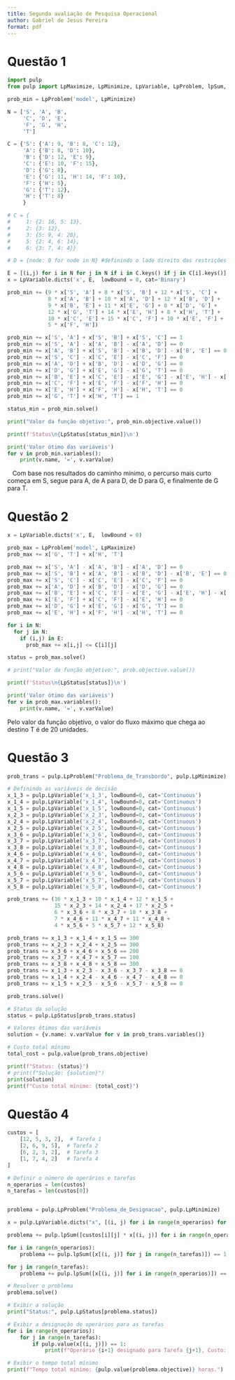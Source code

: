 ```yaml
---
title: Segunda avaliação de Pesquisa Operacional
author: Gabriel de Jesus Pereira
format: pdf
---
```


# Questão 1

```python
import pulp
from pulp import LpMaximize, LpMinimize, LpVariable, LpProblem, lpSum, LpStatus
```
```python
prob_min = LpProblem('model', LpMinimize)
```

```python
N = ['S', 'A', 'B',
     'C', 'D', 'E',
     'F', 'G', 'H',
     'T']

C = {'S': {'A': 9, 'B': 8, 'C': 12},
     'A': {'B': 8, 'D': 10},
     'B': {'D': 12, 'E': 9},
     'C': {'E': 10, 'F': 15},
     'D': {'G': 8},
     'E': {'G': 11, 'H': 14, 'F': 10},
     'F': {'H': 5},
     'G': {'T': 12},
     'H': {'T': 8}
     }

# C = {
#     1: {2: 16, 5: 13},
#     2: {3: 12},
#     3: {5: 9, 4: 20},
#     5: {2: 4, 6: 14},
#     6: {3: 7, 4: 4}}

# D = {node: 0 for node in N} #definindo o lado direito das restrições

E = [(i,j) for i in N for j in N if i in C.keys() if j in C[i].keys()]
x = LpVariable.dicts('x', E,  lowBound = 0, cat='Binary')
```

```python
prob_min += (9 * x['S', 'A'] + 8 * x['S', 'B'] + 12 * x['S', 'C'] +
             8 * x['A', 'B'] + 10 * x['A', 'D'] + 12 * x['B', 'D'] +
             9 * x['B', 'E'] + 11 * x['E', 'G'] + 8 * x['D', 'G'] +
             12 * x['G', 'T'] + 14 * x['E', 'H'] + 8 * x['H', 'T'] +
             10 * x['C', 'E'] + 15 * x['C', 'F'] + 10 * x['E', 'F'] +
             5 * x['F', 'H'])

prob_min += x['S', 'A'] + x['S', 'B'] + x['S', 'C'] == 1
prob_min += x['S', 'A'] - x['A', 'B'] - x['A', 'D'] == 0
prob_min += x['A', 'B'] + x['S', 'B'] - x['B', 'D'] - x['B', 'E'] == 0
prob_min += x['S', 'C'] - x['C', 'E'] - x['C', 'F'] == 0
prob_min += x['A', 'D'] + x['B', 'D'] - x['D', 'G'] == 0
prob_min += x['D', 'G'] + x['E', 'G'] - x['G', 'T'] == 0
prob_min += x['B', 'E'] + x['C', 'E'] - x['E', 'G'] - x['E', 'H'] - x['E', 'F'] == 0
prob_min += x['C', 'F'] + x['E', 'F'] - x['F', 'H'] == 0
prob_min += x['E', 'H'] + x['F', 'H'] - x['H', 'T'] == 0
prob_min += x['G', 'T'] + x['H', 'T'] == 1
```


```python
status_min = prob_min.solve()

print("Valor da função objetivo:", prob_min.objective.value())

print(f'Status\n{LpStatus[status_min]}\n')

print('Valor ótimo das variáveis')
for v in prob_min.variables():
    print(v.name, '=', v.varValue)
```

\ \ \ Com base nos resultados do caminho mínimo, o percurso mais curto começa em S, segue para A, de A para D, de D para G, e finalmente de G para T.

# Questão 2


```python
x = LpVariable.dicts('x', E,  lowBound = 0)

prob_max = LpProblem('model', LpMaximize)
prob_max += x['G', 'T'] + x['H', 'T']

prob_max += x['S', 'A'] - x['A', 'B'] - x['A', 'D'] == 0
prob_max += x['S', 'B'] + x['A', 'B'] - x['B', 'D'] - x['B', 'E'] == 0
prob_max += x['S', 'C'] - x['C', 'E'] - x['C', 'F'] == 0
prob_max += x['A', 'D'] + x['B', 'D'] - x['D', 'G'] == 0
prob_max += x['B', 'E'] + x['C', 'E'] - x['E', 'G'] - x['E', 'H'] - x['E', 'F'] == 0
prob_max += x['E', 'F'] + x['C', 'F'] - x['E', 'H'] == 0
prob_max += x['D', 'G'] + x['E', 'G'] - x['G', 'T'] == 0
prob_max += x['E', 'H'] + x['F', 'H'] - x['H', 'T'] == 0

for i in N:
  for j in N:
    if (i,j) in E:
      prob_max += x[i,j] <= C[i][j]
```


```python
status = prob_max.solve()

# print("Valor da função objetivo:", prob.objective.value())

print(f'Status\n{LpStatus[status]}\n')

print('Valor ótimo das variáveis')
for v in prob_max.variables():
    print(v.name, '=', v.varValue)
```

Pelo valor da função objetivo, o valor do fluxo máximo que chega ao destino T é de 20 unidades.

# Questão 3


```python
prob_trans = pulp.LpProblem("Problema_de_Transbordo", pulp.LpMinimize)

# Definindo as variáveis de decisão
x_1_3 = pulp.LpVariable('x_1_3', lowBound=0, cat='Continuous')
x_1_4 = pulp.LpVariable('x_1_4', lowBound=0, cat='Continuous')
x_1_5 = pulp.LpVariable('x_1_5', lowBound=0, cat='Continuous')
x_2_3 = pulp.LpVariable('x_2_3', lowBound=0, cat='Continuous')
x_2_4 = pulp.LpVariable('x_2_4', lowBound=0, cat='Continuous')
x_2_5 = pulp.LpVariable('x_2_5', lowBound=0, cat='Continuous')
x_3_6 = pulp.LpVariable('x_3_6', lowBound=0, cat='Continuous')
x_3_7 = pulp.LpVariable('x_3_7', lowBound=0, cat='Continuous')
x_3_8 = pulp.LpVariable('x_3_8', lowBound=0, cat='Continuous')
x_4_6 = pulp.LpVariable('x_4_6', lowBound=0, cat='Continuous')
x_4_7 = pulp.LpVariable('x_4_7', lowBound=0, cat='Continuous')
x_4_8 = pulp.LpVariable('x_4_8', lowBound=0, cat='Continuous')
x_5_6 = pulp.LpVariable('x_5_6', lowBound=0, cat='Continuous')
x_5_7 = pulp.LpVariable('x_5_7', lowBound=0, cat='Continuous')
x_5_8 = pulp.LpVariable('x_5_8', lowBound=0, cat='Continuous')
```

```python
prob_trans += (16 * x_1_3 + 10 * x_1_4 + 12 * x_1_5 +
               15 * x_2_3 + 14 * x_2_4 + 17 * x_2_5 +
               6 * x_3_6 + 8 * x_3_7 + 10 * x_3_8 +
               7 * x_4_6 + 11 * x_4_7 + 11 * x_4_8 +
               4 * x_5_6 + 5 * x_5_7 + 12 * x_5_8)

prob_trans += x_1_3 + x_1_4 + x_1_5 == 300
prob_trans += x_2_3 + x_2_4 + x_2_5 == 300
prob_trans += x_3_6 + x_4_6 + x_5_6 == 200
prob_trans += x_3_7 + x_4_7 + x_5_7 == 100
prob_trans += x_3_8 + x_4_8 + x_5_8 == 300
prob_trans += x_1_3 + x_2_3 - x_3_6 - x_3_7 - x_3_8 == 0
prob_trans += x_1_4 + x_2_4 - x_4_6 - x_4_7 - x_4_8 == 0
prob_trans += x_1_5 + x_2_5 - x_5_6 - x_5_7 - x_5_8 == 0
```

```python
prob_trans.solve()

# Status da solução
status = pulp.LpStatus[prob_trans.status]

# Valores ótimos das variáveis
solution = {v.name: v.varValue for v in prob_trans.variables()}

# Custo total mínimo
total_cost = pulp.value(prob_trans.objective)

print(f"Status: {status}")
# print(f"Solução: {solution}")
print(solution)
print(f"Custo total mínimo: {total_cost}")
```

# Questão 4

```python
custos = [
    [12, 5, 3, 2],  # Tarefa 1
    [2, 6, 9, 5],  # Tarefa 2
    [6, 2, 3, 2],  # Tarefa 3
    [1, 7, 4, 2]   # Tarefa 4
]

# Definir o número de operários e tarefas
n_operarios = len(custos)
n_tarefas = len(custos[0])


problema = pulp.LpProblem("Problema_de_Designacao", pulp.LpMinimize)

x = pulp.LpVariable.dicts("x", [(i, j) for i in range(n_operarios) for j in range(n_tarefas)], cat="Binary")

problema += pulp.lpSum([custos[i][j] * x[(i, j)] for i in range(n_operarios) for j in range(n_tarefas)])

for i in range(n_operarios):
    problema += pulp.lpSum([x[(i, j)] for j in range(n_tarefas)]) == 1

for j in range(n_tarefas):
    problema += pulp.lpSum([x[(i, j)] for i in range(n_operarios)]) == 1

# Resolver o problema
problema.solve()

# Exibir a solução
print("Status:", pulp.LpStatus[problema.status])

# Exibir a designação de operários para as tarefas
for i in range(n_operarios):
    for j in range(n_tarefas):
        if pulp.value(x[(i, j)]) == 1:
            print(f"Operário {i+1} designado para Tarefa {j+1}, Custo: {custos[i][j]} horas.")

# Exibir o tempo total mínimo
print(f"Tempo total mínimo: {pulp.value(problema.objective)} horas.")
```
